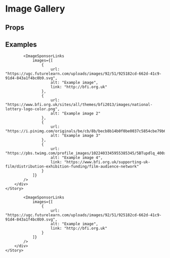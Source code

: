 
<Meta title="Pattern Library|Slices/Image Sponsor Links" component={ImageSponsorLinks} />

# Image Gallery
 

## Props 

<Props of={ImageSponsorLinks} />


## Examples

<Preview>
    <Story name="Multiple">
        <div style={{
            padding: "20px",
            maxWidth: "1000px",
            margin: "0 auto"
        }}>    
            
            <ImageSponsorLinks 
                images={[
                    {
                        url: "https://ugc.futurelearn.com/uploads/images/92/51/925182cd-662d-41c9-91d4-843a1f4bc0b9.svg",
                        alt: "Example image",
                        link: "http://bfi.org.uk"
                    },
                    {
                        url: "https://www.bfi.org.uk/sites/all/themes/bfi2013/images/national-lottery-logo-color.png",
                        alt: "Example image 2"
                    },
                    {
                        url: "https://i.pinimg.com/originals/be/cb/8b/becb8b14b0f0be0037c5854cbe79b66f.jpg",
                        alt: "Example image 3"
                    },
                    {
                        url: "https://pbs.twimg.com/profile_images/1022403345955385345/5BTupdlq_400x400.jpg",
                        alt: "Example image 4",
                        link: "https://www.bfi.org.uk/supporting-uk-film/distribution-exhibition-funding/film-audience-network"
                    }
                ]}
            />
        </div>
    </Story>
</Preview>

<Preview>
    <Story name="Single">
        <div style={{
            padding: "20px",
            maxWidth: "1000px",
            margin: "0 auto"
        }}>    
            
            <ImageSponsorLinks 
                images={[
                    {
                        url: "https://ugc.futurelearn.com/uploads/images/92/51/925182cd-662d-41c9-91d4-843a1f4bc0b9.svg",
                        alt: "Example image",
                        link: "http://bfi.org.uk"
                    }
                ]}
            />
        </div>
    </Story>
</Preview>